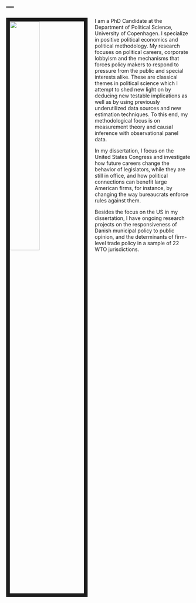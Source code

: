 ---
---


<img src="me.jpg" style="width:40%; border:10px solid; margin-right: 20px" align="left">

I am a PhD Candidate at the Department of Political Science, University of Copenhagen. I specialize in positive political economics and political methodology. My research focuses on political careers, corporate lobbyism and the mechanisms that forces policy makers to respond to pressure from the public and special interests alike. These are classical themes in political science which I attempt to shed new light on by deducing new testable implications as well as by using previously underutilized data sources and new estimation techniques. To this end, my methodological focus is on measurement theory and causal inference with observational panel data. 

In my dissertation, I focus on the United States Congress and investigate how future careers change the behavior of legislators, while they are still in office, and how political connections can benefit large American firms, for instance, by changing the way bureaucrats enforce rules against them.

Besides the focus on the US in my dissertation, I have ongoing research projects on the responsiveness of Danish municipal policy to public opinion, and the determinants of firm-level trade policy in a sample of 22 WTO jurisdictions.




